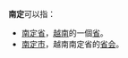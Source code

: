 '''南定'''可以指：
* [[南定省|南定省]]，[[越南|越南]]的一個[[省|省]]。
* [[南定市|南定市]]，越南南定省的[[首府|省会]]。
{{disambig|Cat=二字地名消歧义|N}}